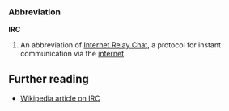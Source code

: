 ===Abbreviation===
'''IRC'''

# An abbreviation of [[Internet Relay Chat]], a protocol for instant communication via the [[internet]].

== Further reading ==

* [[w:IRC|Wikipedia article on IRC]]